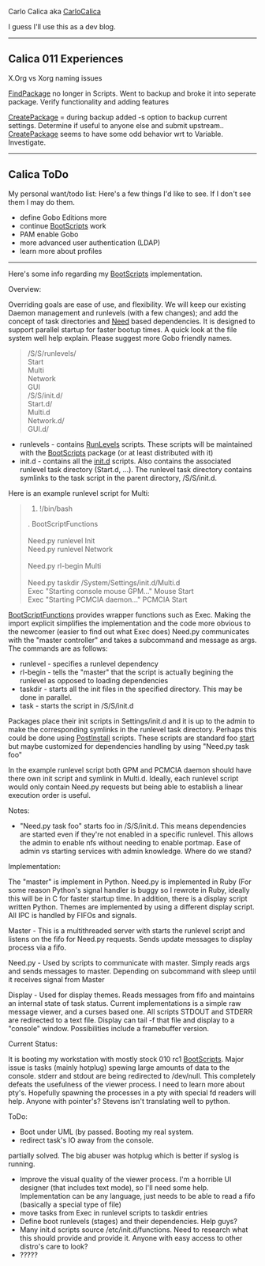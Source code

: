 Carlo Calica aka [[CarloCalica]]

I guess I'll use this as a dev blog.

-----

== Calica 011 Experiences ==

X.Org vs Xorg naming issues

[[FindPackage]] no longer in Scripts.  Went to backup and broke it into seperate package.  Verify functionality and adding features

[[CreatePackage]] = during backup added -s option to backup current settings.  Determine if useful to anyone else and submit upstream..  [[CreatePackage]] seems to have some odd behavior wrt to Variable.  Investigate.

-----

== Calica ToDo ==

My personal want/todo list: 
Here's a few things I'd like to see.  If I don't see them I may do them.

* define Gobo Editions more
* continue [[BootScripts]] work
* PAM enable Gobo
* more advanced user authentication (LDAP)
* learn more about profiles

-----

Here's some info regarding my [[BootScripts]] implementation.

Overview:

Overriding goals are ease of use, and flexibility.  We will keep our existing Daemon management and runlevels (with a few changes); and add the concept of task directories and [[Need]] based dependencies.  It is designed to support parallel startup for faster bootup times.  A quick look at the file system well help explain. Please suggest more Gobo friendly names.
<blockquote>
/S/S/runlevels/ <br/>
Start <br/>
Multi <br/>
Network <br/>
GUI <br/>
/S/S/init.d/ <br/>
Start.d/ <br/>
Multi.d <br/>
Network.d/ <br/>
GUI.d/ <br/>
</blockquote>
* runlevels - contains [[RunLevels]] scripts.  These scripts will be maintained with the [[BootScripts]] package (or at least distributed with it)
* init.d - contains all the [[init.d]] scripts.  Also contains the associated runlevel task directory (Start.d, ...).  The runlevel task directory contains symlinks to the task script in the parent directory, /S/S/init.d.

Here is an example runlevel script for Multi:
<blockquote>
#!/bin/bash <br/>
. BootScriptFunctions <br/>
 <br/>
Need.py runlevel Init <br/>
Need.py runlevel Network <br/>
 <br/>
Need.py rl-begin Multi <br/>
 <br/>
Need.py taskdir /System/Settings/init.d/Multi.d <br/>
Exec "Starting console mouse GPM..."                      Mouse Start <br/>
Exec "Starting PCMCIA daemon..."                          PCMCIA Start <br/>
</blockquote>
[[BootScriptFunctions]] provides wrapper functions such as Exec.  Making the import explicit simplifies the implementation and the code more obvious to the newcomer (easier to find out what Exec does)  Need.py communicates with the "master controller" and takes a subcommand and message as args.  The commands are as follows:
* runlevel - specifies a runlevel dependency
* rl-begin - tells the "master" that the script is actually begining the runlevel as opposed to loading dependencies
* taskdir - starts all the init files in the specified directory.  This may be done in parallel.
* task - starts the script in /S/S/init.d

Packages place their init scripts in Settings/init.d and it is up to the admin to make the corresponding symlinks in the runlevel task directory.  Perhaps this could be done using [[PostInstall]] scripts.  These scripts are standard foo [[stop | start]] but maybe customized for dependencies handling by using "Need.py task foo"

In the example runlevel script both GPM and PCMCIA daemon should have there own init script and symlink in Multi.d.  Ideally, each runlevel script would only contain Need.py requests but being able to establish a linear execution order is useful.

Notes:
* "Need.py task foo" starts foo in /S/S/init.d.  This means dependencies are started even if they're not enabled in a specific runlevel.  This allows the admin to enable nfs without needing to enable portmap.  Ease of admin vs starting services with admin knowledge.  Where do we stand?

Implementation:

The "master" is implement in Python.  Need.py is implemented in Ruby (For some reason Python's signal handler is buggy so I rewrote in Ruby, ideally this will be in C for faster startup time.  In addition, there is a display script written Python.  Themes are implemented by using a different display script.  All IPC is handled by FIFOs and signals.

Master - This is a multithreaded server with starts the runlevel script and listens on the fifo for Need.py requests.  Sends update messages to display process via a fifo.

Need.py - Used by scripts to communicate with master.  Simply reads args and sends messages to master.  Depending on subcommand with sleep until it receives signal from Master

Display - Used for display themes.  Reads messages from fifo and maintains an internal state of task status.  Current implementations is a simple raw message viewer, and a curses based one.  All scripts STDOUT and STDERR are redirected to a text file.  Display can tail -f that file and display to a "console" window.  Possibilities include a framebuffer version.

Current Status:

It is booting my workstation with mostly stock 010 rc1 [[BootScripts]].  Major issue is tasks (mainly hotplug) spewing large amounts of data to the console.  stderr and stdout are being redirected to /dev/null.  This completely defeats the usefulness of the viewer process.  I need to learn more about pty's.  Hopefully spawning the processes in a pty with special fd readers will help.  Anyone with pointer's?  Stevens isn't translating well to python.

ToDo:
* Boot under UML (by passed.  Booting my real system.
* redirect task's IO away from the console.
partially solved.  The big abuser was hotplug which is better if syslog is running.
* Improve the visual quality of the viewer process.  I'm a horrible UI designer (that includes text mode), so I'll need some help.  Implementation can be any language, just needs to be able to read a fifo (basically a special type of file)
* move tasks from Exec in runlevel scripts to taskdir entries
* Define boot runlevels (stages) and their dependencies.  Help guys?
* Many init.d scripts source /etc/init.d/functions.  Need to research what this should provide and provide it.  Anyone with easy access to other distro's care to look?
* ?????
